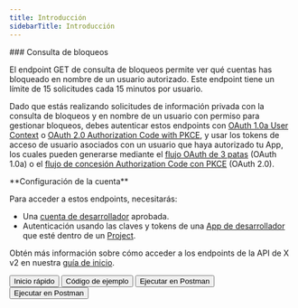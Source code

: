 ```yaml
---
title: Introducción
sidebarTitle: Introducción
---
```



<div id="blocks-lookup">
  ### Consulta de bloqueos
</div>

El endpoint GET de consulta de bloqueos permite ver qué cuentas has bloqueado en nombre de un usuario autorizado. Este endpoint tiene un límite de 15 solicitudes cada 15 minutos por usuario.

Dado que estás realizando solicitudes de información privada con la consulta de bloqueos y en nombre de un usuario con permiso para gestionar bloqueos, debes autenticar estos endpoints con [OAuth 1.0a User Context](/es/resources/fundamentals/authentication) o [OAuth 2.0 Authorization Code with PKCE](es/resources/fundamentals/authentication#oauth-2-0-authorization-code-flow-with-pkce-2), y usar los tokens de acceso de usuario asociados con un usuario que haya autorizado tu App, los cuales pueden generarse mediante el [flujo OAuth de 3 patas](/es/resources/fundamentals/authentication#obtaining-access-tokens-using-3-legged-oauth-flow) (OAuth 1.0a) o el [flujo de concesión Authorization Code con PKCE](/es/resources/fundamentals/authentication#how-to-connect-to-endpoints-using-oauth-2-0-authorization-code-flow-with-pkce) (OAuth 2.0).

<Note>
  **Configuración de la cuenta**

  Para acceder a estos endpoints, necesitarás:

  - Una [cuenta de desarrollador](https://developer.x.com/en/portal/petition/essential/basic-info) aprobada.
  - Autenticación usando las claves y tokens de una [App de desarrollador](/es/resources/fundamentals/developer-apps) que esté dentro de un [Project](/es/resources/fundamentals/projects).

  Obtén más información sobre cómo acceder a los endpoints de la API de X v2 en nuestra [guía de inicio](/es/x-api/getting-started/getting-access).
</Note>

<div className="flex space-x-2">
  <Button href="/es/x-api/users/blocks/quickstart">
    Inicio rápido
  </Button>

  <Button href="https://github.com/xdevplatform/Twitter-API-v2-sample-code">
    Código de ejemplo
  </Button>

  <Button href="https://app.getpostman.com/run-collection/9956214-784efcda-ed4c-4491-a4c0-a26470a67400">
    Ejecutar en Postman
  </Button>

  <Button href="https://developer.x.com/apitools/api?endpoint=/2/users/%7Bid%7D/blocking&method=get">
    Ejecutar en Postman
  </Button>
</div>
